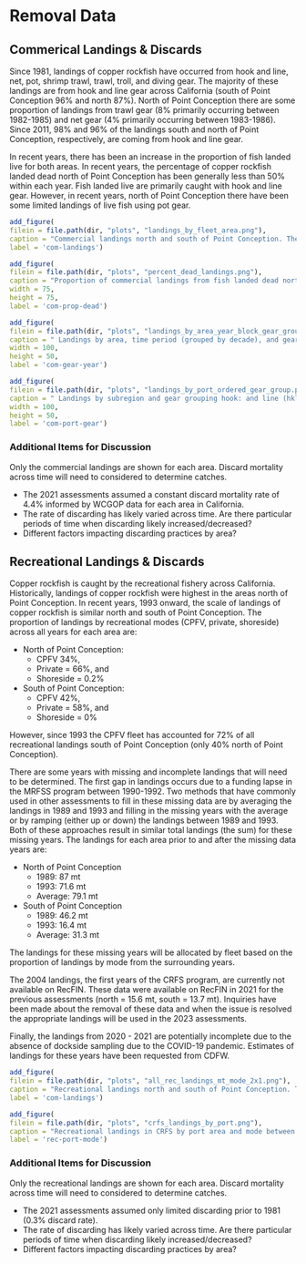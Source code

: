 # Removal Data

## Commerical Landings & Discards

Since 1981, landings of copper rockfish have occurred from hook and line, net, pot, shrimp trawl, trawl, troll, and diving gear. The majority of these landings are from hook and line gear across California (south of Point Conception 96% and north 87%). North of Point Conception there are some proportion of landings from trawl gear (8% primarily occurring between 1982-1985) and net gear (4% primarily occurring between 1983-1986). Since 2011, 98% and 96% of the landings south and north of Point Conception, respectively, are coming from hook and line gear.

In recent years, there has been an increase in the proportion of fish landed live for both areas. In recent years, the percentage of copper rockfish landed dead north of Point Conception has been generally less than 50% within each year. Fish landed live are primarily caught with hook and line gear. However, in recent years, north of Point Conception there have been some limited landings of live fish using pot gear. 


```r
add_figure(
filein = file.path(dir, "plots", "landings_by_fleet_area.png"), 
caption = "Commercial landings north and south of Point Conception. The landings are separated by fish landed live versus dead. The commercial landings in the south are relatively low (less than 10 mt per year) across the majority of years excluding 1995-1998 when landings ranged from 24 to 32 mt. The commercial landings in the north were higher than those observed south of Point Conception prior to 1995 with catches peaking at 69 mt in 1994 (sources: PacFIN and California historical catch reconstruction)",
label = 'com-landings')

``` 



```r
add_figure(
filein = file.path(dir, "plots", "percent_dead_landings.png"), 
caption = "Proportion of commercial landings from fish landed dead north and south of Point Conception in recent years. The proportion lf fish landed dead for the north are shown by a solid line with circles and the south by a dashed line with triangles. (source: PacFIN)",
width = 75,
height = 75, 
label = 'com-prop-dead')
``` 


```r
add_figure(
filein = file.path(dir, "plots", "landings_by_area_year_block_gear_group.png"), 
caption = " Landings by area, time period (grouped by decade), and gear grouping: hook and line (hkl), diving gear/net/bottomfish troll/shrimp trawl combined (msc_net_tls_tws), pot, and trawl (twl) (source: PacFIN).",
width = 100,
height = 50, 
label = 'com-gear-year')
``` 



```r
add_figure(
filein = file.path(dir, "plots", "landings_by_port_ordered_gear_group.png"), 
caption = " Landings by subregion and gear grouping hook: and line (hkl), diving gear/net/bottomfish troll/shrimp trawl combined (msc_net_tls_tws), pot, and trawl (twl) (source: PacFIN).",
width = 100,
height = 50, 
label = 'com-port-gear')
``` 


### Additional Items for Discussion

Only the commercial landings are shown for each area. Discard mortality across time will need to considered to determine catches.

* The 2021 assessments assumed a constant discard mortality rate of 4.4% informed by WCGOP data for each area in California.
* The rate of discarding has likely varied across time. Are there particular periods of time when discarding likely increased/decreased?
* Different factors impacting discarding practices by area?


## Recreational Landings & Discards

Copper rockfish is caught by the recreational fishery across California. Historically, landings of copper rockfish were highest in the areas north of Point Conception. In recent years, 1993 onward, the scale of landings of copper rockfish is similar north and south of Point Conception.  The proportion of landings by recreational modes (CPFV, private, shoreside) across all years for each area are:

* North of Point Conception:
  * CPFV 34%, 
  * Private = 66%, and 
  * Shoreside = 0.2%
* South of Point Conception:
  * CPFV 42%, 
  * Private = 58%, and 
  * Shoreside = 0%
  
However, since 1993 the CPFV fleet has accounted for 72% of all recreational landings south of Point Conception (only 40% north of Point Conception). 

There are some years with missing and incomplete landings that will need to be determined. The first gap in landings occurs due to a funding lapse in the MRFSS program between 1990-1992. Two methods that have commonly used in other assessments to fill in these missing data are by averaging the landings in 1989 and 1993 and filling in the missing years with the average or by ramping (either up or down) the landings between 1989 and 1993. Both of these approaches result in similar total landings (the sum) for these missing years. The landings for each area prior to and after the missing data years are:

* North of Point Conception
  * 1989: 87 mt
  * 1993: 71.6 mt
  * Average: 79.1 mt
* South of Point Conception
  * 1989: 46.2 mt
  * 1993: 16.4 mt
  * Average: 31.3 mt
  
The landings for these missing years will be allocated by fleet based on the proportion of landings by mode from the surrounding years.

The 2004 landings, the first years of the CRFS program, are currently not available on RecFIN. These data were available on RecFIN in 2021 for the previous assessments (north = 15.6 mt, south = 13.7 mt). Inquiries have been made about the removal of these data and when the issue is resolved the appropriate landings will be used in the 2023 assessments.

Finally, the landings from 2020 - 2021 are potentially incomplete due to the absence of dockside sampling due to the COVID-19 pandemic. Estimates of landings for these years have been requested from CDFW.

```r
add_figure(
filein = file.path(dir, "plots", "all_rec_landings_mt_mode_2x1.png"), 
caption = "Recreational landings north and south of Point Conception. The landings are separated by private, CPFV and shoreside (beach and bank) modes. The landings from the CPFV fleet predominate the recreational landings in the south since 2004. In contrast, the majority of the removals north of Point Conception arise from the private fleet. Landings between 1990-1992 are missing due to a loss in fundting to MRFSS for this period. Landings from 2004 from CRFS were not available on RecFIN. Finally, landings in 2020 and 2021 may be incomplete due to limited sampling during the COVID-19 pandemic. Landings for these years will need to be determined and added  (sources: RecFIN and California historical catch reconstruction).",
label = 'com-landings')

```


```r
add_figure(
filein = file.path(dir, "plots", "crfs_landings_by_port.png"), 
caption = "Recreational landings in CRFS by port area and mode between 2005-2021. The landings from 2004 are currently not available in RecFIN and the landings in 2020 and 2021 may be incomplete due to limited sampling during the COVID-19 pandemic. Landings for these years will need to be determined and added (source: CRFS).",
label = 'rec-port-mode')
``` 



### Additional Items for Discussion

Only the recreational landings are shown for each area. Discard mortality across time will need to considered to determine catches.

* The 2021 assessments assumed only limited discarding prior to 1981 (0.3% discard rate).
* The rate of discarding has likely varied across time. Are there particular periods of time when discarding likely increased/decreased?
* Different factors impacting discarding practices by area?
